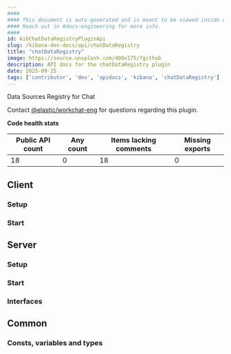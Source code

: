 ```yaml
---
####
#### This document is auto-generated and is meant to be viewed inside our experimental, new docs system.
#### Reach out in #docs-engineering for more info.
####
id: kibChatDataRegistryPluginApi
slug: /kibana-dev-docs/api/chatDataRegistry
title: "chatDataRegistry"
image: https://source.unsplash.com/400x175/?github
description: API docs for the chatDataRegistry plugin
date: 2025-09-25
tags: ['contributor', 'dev', 'apidocs', 'kibana', 'chatDataRegistry']
---
```


Data Sources Registry for Chat

Contact [@elastic/workchat-eng](https://github.com/orgs/elastic/teams/workchat-eng) for questions regarding this plugin.

**Code health stats**

| Public API count  | Any count | Items lacking comments | Missing exports |
|-------------------|-----------|------------------------|-----------------|
| 18 | 0 | 18 | 0 |

## Client

### Setup
<DocDefinitionList data={[chatDataRegistryObj.client.setup]}/>

### Start
<DocDefinitionList data={[chatDataRegistryObj.client.start]}/>

## Server

### Setup
<DocDefinitionList data={[chatDataRegistryObj.server.setup]}/>

### Start
<DocDefinitionList data={[chatDataRegistryObj.server.start]}/>

### Interfaces
<DocDefinitionList data={chatDataRegistryObj.server.interfaces}/>

## Common

### Consts, variables and types
<DocDefinitionList data={chatDataRegistryObj.common.misc}/>

